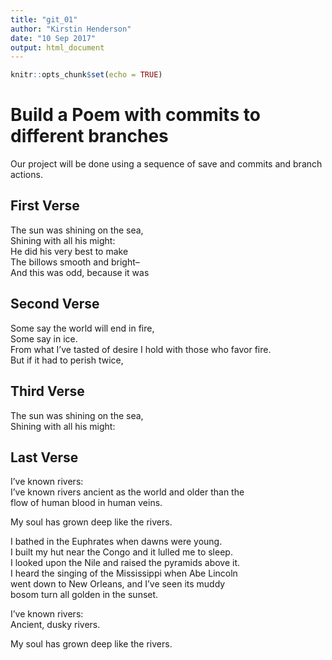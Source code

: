 ---
title: "git_01"
author: "Kirstin Henderson"
date: "10 Sep 2017"
output: html_document
---

```{r setup, include=FALSE}
knitr::opts_chunk$set(echo = TRUE)
```
# Build a Poem with commits to different branches
Our project will be done using a sequence of save and commits and branch actions.
<!-- Do not modify or change any text in "!--" bracketed areas such as this --- these are instructions to
you, if you change any of this the git program will notice it and compromise your git merging strategy !-->

## First Verse 
<!--Put the first five lines of a poem by Lewis Carrol in this section!-->

The sun was shining on the sea,  
Shining with all his might:  
He did his very best to make  
The billows smooth and bright--  
And this was odd, because it was  

## Second Verse
<!--Put the first five lines of a poem by Robert Frost here!-->

Some say the world will end in fire,  
Some say in ice.  
From what I've tasted of desire 
I hold with those who favor fire.  
But if it had to perish twice,  

## Third Verse
<!--Put the first two verses of The Walrus and the Carpenter here!-->

The sun was shining on the sea,   
Shining with all his might:  


## Last Verse
<!--Put a short poem of your choice 8-20 lines,here!-->

I’ve known rivers:  
I’ve known rivers ancient as the world and older than the  
     flow of human blood in human veins.  

My soul has grown deep like the rivers.  

I bathed in the Euphrates when dawns were young.  
I built my hut near the Congo and it lulled me to sleep.  
I looked upon the Nile and raised the pyramids above it.  
I heard the singing of the Mississippi when Abe Lincoln   
     went down to New Orleans, and I’ve seen its muddy   
     bosom turn all golden in the sunset.  

I’ve known rivers:  
Ancient, dusky rivers.  

My soul has grown deep like the rivers.  
